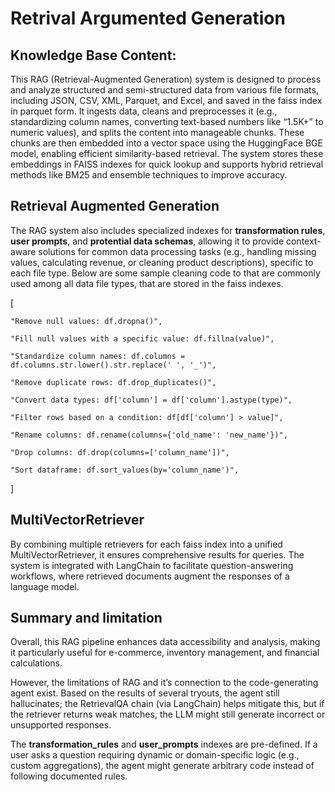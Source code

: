 # Retrival Argumented Generation

## Knowledge Base Content: 

This RAG (Retrieval-Augmented Generation) system is designed to process and analyze structured and semi-structured data from various file formats, including JSON, CSV, XML, Parquet, and Excel, and saved in the faiss index in parquet form. It ingests data, cleans and preprocesses it (e.g., standardizing column names, converting text-based numbers like "1.5K+" to numeric values), and splits the content into manageable chunks. These chunks are then embedded into a vector space using the HuggingFace BGE model, enabling efficient similarity-based retrieval. The system stores these embeddings in FAISS indexes for quick lookup and supports hybrid retrieval methods like BM25 and ensemble techniques to improve accuracy.

## Retrieval Augmented Generation

The RAG system also includes specialized indexes for **transformation rules**, **user prompts**, and **protential data schemas**, allowing it to provide context-aware solutions for common data processing tasks (e.g., handling missing values, calculating revenue, or cleaning product descriptions), specific to each file type. Below are some sample cleaning code to that are commonly used among all data file types, that are stored in the faiss indexes. 

[

    "Remove null values: df.dropna()",

    "Fill null values with a specific value: df.fillna(value)",

    "Standardize column names: df.columns = df.columns.str.lower().str.replace(' ', '_')",

    "Remove duplicate rows: df.drop_duplicates()",

    "Convert data types: df['column'] = df['column'].astype(type)",

    "Filter rows based on a condition: df[df['column'] > value]",

    "Rename columns: df.rename(columns={'old_name': 'new_name'})",

    "Drop columns: df.drop(columns=['column_name'])",

    "Sort dataframe: df.sort_values(by='column_name')",
]


## MultiVectorRetriever

By combining multiple retrievers for each faiss index into a unified MultiVectorRetriever, it ensures comprehensive results for queries. The system is integrated with LangChain to facilitate question-answering workflows, where retrieved documents augment the responses of a language model. 

## Summary and limitation

Overall, this RAG pipeline enhances data accessibility and analysis, making it particularly useful for e-commerce, inventory management, and financial calculations. 

However, the limitations of RAG and it's connection to the code-generating agent exist. Based on the results of several tryouts, the agent still hallucinates; the RetrievalQA chain (via LangChain) helps mitigate this, but if the retriever returns weak matches, the LLM might still generate incorrect or unsupported responses.

The **transformation_rules** and **user_prompts** indexes are pre-defined. If a user asks a question requiring dynamic or domain-specific logic (e.g., custom aggregations), the agent might generate arbitrary code instead of following documented rules.